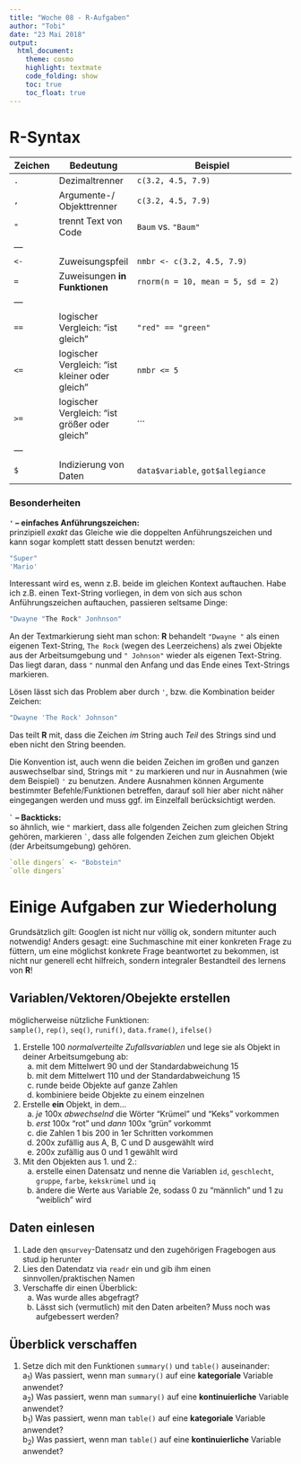 ```yaml
---
title: "Woche 08 - R-Aufgaben"
author: "Tobi"
date: "23 Mai 2018"
output: 
  html_document:
    theme: cosmo
    highlight: textmate
    code_folding: show
    toc: true
    toc_float: true
---
```


# R-Syntax

Zeichen  | Bedeutung     | Beispiel
---------|---------------|--------------------------------
`.`   | Dezimaltrenner            | `c(3.2, 4.5, 7.9)`
`,`   | Argumente-/ Objekttrenner | `c(3.2, 4.5, 7.9)`
`"`   | trennt Text von Code      | `Baum` vs. `"Baum"`
---   |                           |
`<-`  | Zuweisungspfeil           | `nmbr <- c(3.2, 4.5, 7.9)`
`=`   | Zuweisungen **in Funktionen** | `rnorm(n = 10, mean = 5, sd = 2)`
---   |                           |
`==`  | logischer Vergleich: "ist gleich" | `"red" == "green"`
`<=`  | logischer Vergleich: "ist kleiner oder gleich"  | `nmbr <= 5`
`>=`  | logischer Vergleich: "ist größer oder gleich"    | ...
---   |                           |
`$`   | Indizierung von Daten     | `data$variable`, `got$allegiance`

### Besonderheiten

**`'` -- einfaches Anführungszeichen:**  
prinzipiell _exakt_ das Gleiche wie die doppelten Anführungszeichen und kann sogar komplett statt dessen benutzt werden:

```r
"Super"
'Mario'
```

Interessant wird es, wenn z.B. beide im gleichen Kontext auftauchen. Habe ich z.B. einen Text-String vorliegen, in dem von sich aus schon Anführungszeichen auftauchen, passieren seltsame Dinge:

```r
"Dwayne "The Rock" Jonhnson"
```

An der Textmarkierung sieht man schon: **R** behandelt `"Dwayne "` als einen eigenen Text-String, `The Rock` (wegen des Leerzeichens) als zwei Objekte aus der Arbeitsumgebung und `" Johnson"` wieder als eigenen Text-String. Das liegt daran, dass `"` nunmal den Anfang und das Ende eines Text-Strings markieren.

Lösen lässt sich das Problem aber durch `'`, bzw. die Kombination beider Zeichen:

```r
"Dwayne 'The Rock' Johnson"
```

Das teilt **R** mit, dass die Zeichen _im_ String auch _Teil_ des Strings sind und eben nicht den String beenden.

Die Konvention ist, auch wenn die beiden Zeichen im großen und ganzen auswechselbar sind, Strings mit `"` zu markieren und nur in Ausnahmen (wie dem Beispiel) `'` zu benutzen. Andere Ausnahmen können Argumente bestimmter Befehle/Funktionen betreffen, darauf soll hier aber nicht näher eingegangen werden und muss ggf. im Einzelfall berücksichtigt werden.

**`` ` `` -- Backticks:**  
so ähnlich, wie `"` markiert, dass alle folgenden Zeichen zum gleichen String gehören, markieren `` ` ``, dass alle folgenden Zeichen zum gleichen Objekt (der Arbeitsumgebung) gehören.

```r
`olle dingers` <- "Bobstein"
`olle dingers`
```

# Einige Aufgaben zur Wiederholung

Grundsätzlich gilt: Googlen ist nicht nur völlig ok, sondern mitunter auch notwendig! Anders gesagt: eine Suchmaschine mit einer konkreten Frage zu füttern, um eine möglichst konkrete Frage beantwortet zu bekommen, ist nicht nur generell echt hilfreich, sondern integraler Bestandteil des lernens von **R**!

## Variablen/Vektoren/Obejekte erstellen

möglicherweise nützliche Funktionen:  
`sample()`, `rep()`, `seq()`, `runif()`, `data.frame()`, `ifelse()`

1. Erstelle 100 _normalverteilte Zufallsvariablen_ und lege sie als Objekt in deiner Arbeitsumgebung ab:
    a) mit dem Mittelwert 90 und der Standardabweichung 15
    b) mit dem Mittelwert 110 und der Standardabweichung 15  
    c) runde beide Objekte auf ganze Zahlen  
    d) kombiniere beide Objekte zu einem einzelnen
2. Erstelle **ein** Objekt, in dem...
    a) _je_ 100x _abwechselnd_ die Wörter "Krümel" und "Keks" vorkommen
    b) _erst_ 100x "rot" und _dann_ 100x "grün" vorkommt 
    c) die Zahlen 1 bis 200 in 1er Schritten vorkommen
    d) 200x zufällig aus A, B, C und D ausgewählt wird
    e) 200x zufällig aus 0 und 1 gewählt wird
3. Mit den Objekten aus 1. und 2.: 
    a) erstelle einen Datensatz und nenne die Variablen `id`, `geschlecht`, `gruppe`, `farbe`, `kekskrümel` und `iq`
    b) ändere die Werte aus Variable 2e, sodass 0 zu "männlich" und 1 zu "weiblich" wird

## Daten einlesen

1. Lade den `qmsurvey`-Datensatz und den zugehörigen Fragebogen aus stud.ip herunter
2. Lies den Datendatz via `readr` ein und gib ihm einen sinnvollen/praktischen Namen
3. Verschaffe dir einen Überblick:  
    a) Was wurde alles abgefragt?  
    b) Lässt sich (vermutlich) mit den Daten arbeiten? Muss noch was aufgebessert werden?  
  
## Überblick verschaffen

1. Setze dich mit den Funktionen `summary()` und `table()` auseinander:  
    a<sub>1</sub>) Was passiert, wenn man `summary()` auf eine **kategoriale** Variable anwendet?  
    a<sub>2</sub>) Was passiert, wenn man `summary()` auf eine **kontinuierliche** Variable anwendet?  
    b<sub>1</sub>) Was passiert, wenn man `table()` auf eine **kategoriale** Variable anwendet?  
    b<sub>2</sub>) Was passiert, wenn man `table()` auf eine **kontinuierliche** Variable anwendet?

